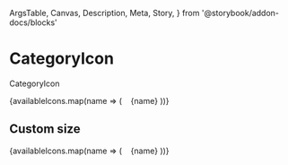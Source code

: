   ArgsTable,
  Canvas,
  Description,
  Meta,
  Story,
} from '@storybook/addon-docs/blocks'

<Meta title="Components/CategoryIcon" component={CategoryIcon} />

# CategoryIcon

<Description>CategoryIcon</Description>

<Canvas>
  <Story name="basic">
    {availableIcons.map(name => (
      <Box
        display="flex"
        alignItems="center"
        my={1}
        key={name}
        style={{ fontSize: '1.3em' }}
      >
        <CategoryIcon name={name} />
        &nbsp;&nbsp;&nbsp;{name}
      </Box>
    ))}
  </Story>
</Canvas>

## Custom size

<Canvas>
  <Story name="custom-size">
    {availableIcons.map(name => (
      <Box
        display="flex"
        alignItems="center"
        my={1}
        key={name}
        style={{ fontSize: '1.3em' }}
      >
        <CategoryIcon size={64} name={name} />
        &nbsp;&nbsp;&nbsp;{name}
      </Box>
    ))}
  </Story>
</Canvas>

<ArgsTable of={CategoryIcon} />

